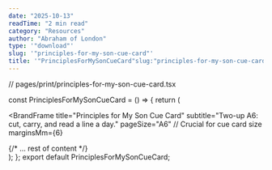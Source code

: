 ```yaml
---
date: "2025-10-13"
readTime: "2 min read"
category: "Resources"
author: "Abraham of London"
type: '"download"'
slug: '"principles-for-my-son-cue-card"'
title: '"PrinciplesForMySonCueCard"slug:"principles-for-my-son-cue-card"type:"template"slug:"principles-for-my-son-cue-card"type:"Download"title:"PrinciplesForMySonCueCard"date:2025-10-13author:"AbrahamofLondon"readTime:2minreadcategory:"Resources"'
---
```


// pages/print/principles-for-my-son-cue-card.tsx

const PrinciplesForMySonCueCard = () => {
return (

<BrandFrame
  title="Principles for My Son Cue Card"
  subtitle="Two-up A6: cut, carry, and read a line a day."
  pageSize="A6" // Crucial for cue card size
  marginsMm={6}
>
  <div className="flex flex-col h-full">{/* ... rest of content */}</div>
</BrandFrame>
); }; export default PrinciplesForMySonCueCard;
